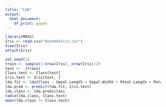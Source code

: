 ```yaml
---
title: "LDA"
output:
  html_document:
    df_print: paged
---
```


```r
library(MASS)
Iris <- read.csv("bezedekIris.csv")
View(Iris)
attach(Iris)
```

```r
set.seed(1)
train <- sample(1:nrow(Iris), nrow(Iris)/2)
test <- -(train)
Class.test <- Class[test]
Iris.test <- Iris[test, ]
lda.fit <- lda(Class ~ Sepal.Length + Sepal.Width + Petal.Length + Petal.Width, data = Iris, subset = train)
lda.pred <- predict(lda.fit, Iris.test)
lda.class <- lda.pred$class
table(lda.class, Class.test)
mean(lda.class != Class.test)
```



